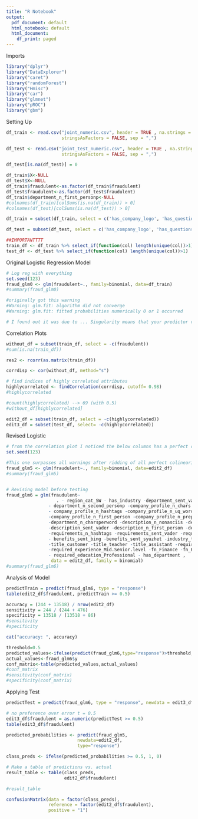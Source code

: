 ---
title: "R Notebook"
output:
  pdf_document: default
  html_notebook: default
  html_document:
    df_print: paged
---
Imports
```{r}
library("dplyr")
library("DataExplorer")
library("caret")
library("randomForest")
library("Hmisc")
library("car")
library("glmnet")
library("pROC")
library("gbm")
```

Setting Up
```{r}
df_train <- read.csv("joint_numeric.csv", header = TRUE , na.strings = c("na", "NA"),
                     stringsAsFactors = FALSE, sep = ",")

df_test <- read.csv("joint_test_numeric.csv", header = TRUE , na.strings = c("na", "NA"),
                     stringsAsFactors = FALSE, sep = ",")
```

```{r}

df_test[is.na(df_test)] = 0

df_train$X<-NULL
df_test$X<-NULL
df_train$fraudulent<-as.factor(df_train$fraudulent)
df_test$fraudulent<-as.factor(df_test$fraudulent)
df_train$department_n_first_personp<-NULL
#colnames(df_train)[colSums(is.na(df_train)) > 0]
#colnames(df_test)[colSums(is.na(df_test)) > 0]

```

```{r}
df_train = subset(df_train, select = c('has_company_logo', 'has_questions', 'fraudulent', 'has_department', 'has_salary_range', 'has_company_profile', 'has_requirements', 'has_benefits', 'has_employment_type', 'has_required_experience', 'has_industry', 'has_fn', 'department_n_chars', 'department_n_uq_words', 'department_n_caps', 'department_n_charsperword', 'department_sent_vader', 'department_n_second_personp', 'company_profile_n_hashtags', 'company_profile_n_chars', 'company_profile_n_exclaims', 'company_profile_n_words', 'company_profile_n_uq_words', 'company_profile_sent_afinn', 'company_profile_sent_bing', 'company_profile_n_polite', 'company_profile_n_first_person', 'company_profile_n_third_person', 'company_profile_n_prepositions', 'description_n_chars', 'description_n_caps', 'description_n_nonasciis', 'description_sent_afinn', 'description_sent_vader', 'description_n_polite', 'description_n_first_person', 'description_n_first_personp', 'description_n_second_personp', 'requirements_n_hashtags', 'requirements_n_chars', 'requirements_n_uq_words', 'requirements_n_charsperword', 'requirements_sent_vader', 'requirements_n_first_personp', 'requirements_n_second_personp', 'benefits_n_hashtags', 'benefits_n_caps', 'benefits_n_charsperword', 'benefits_sent_afinn', 'benefits_sent_bing', 'benefits_sent_syuzhet', 'benefits_n_polite', 'benefits_n_second_person', 'benefits_n_prepositions', 'YNusa', 'region_cat_NE', 'region_cat_SW', 'dep_engineering', 'industry_top', 'industry_acc', 'industry_oilenergy', 'employment_type_Full.time', 'employment_type_Part.time', 'title_developer', 'title_engineer', 'title_sales', 'title_customer', 'title_teacher', 'title_assistant', 'title_intern', 'required_experience_Associate', 'required_experience_Entry.level', 'required_experience_Mid.Senior.level', 'fn_Administrative', 'fn_Business.Development', 'fn_Customer.Service', 'fn_Engineering', 'fn_Finance', 'fn_Production', 'required_education_Professional'))

df_test = subset(df_test, select = c('has_company_logo', 'has_questions', 'fraudulent', 'has_department', 'has_salary_range', 'has_company_profile', 'has_requirements', 'has_benefits', 'has_employment_type', 'has_required_experience', 'has_industry', 'has_fn', 'department_n_chars', 'department_n_uq_words', 'department_n_caps', 'department_n_charsperword', 'department_sent_vader', 'department_n_second_personp', 'company_profile_n_hashtags', 'company_profile_n_chars', 'company_profile_n_exclaims', 'company_profile_n_words', 'company_profile_n_uq_words', 'company_profile_sent_afinn', 'company_profile_sent_bing', 'company_profile_n_polite', 'company_profile_n_first_person', 'company_profile_n_third_person', 'company_profile_n_prepositions', 'description_n_chars', 'description_n_caps', 'description_n_nonasciis', 'description_sent_afinn', 'description_sent_vader', 'description_n_polite', 'description_n_first_person', 'description_n_first_personp', 'description_n_second_personp', 'requirements_n_hashtags', 'requirements_n_chars', 'requirements_n_uq_words', 'requirements_n_charsperword', 'requirements_sent_vader', 'requirements_n_first_personp', 'requirements_n_second_personp', 'benefits_n_hashtags', 'benefits_n_caps', 'benefits_n_charsperword', 'benefits_sent_afinn', 'benefits_sent_bing', 'benefits_sent_syuzhet', 'benefits_n_polite', 'benefits_n_second_person', 'benefits_n_prepositions', 'YNusa', 'region_cat_NE', 'region_cat_SW', 'dep_engineering', 'industry_top', 'industry_acc', 'industry_oilenergy', 'employment_type_Full.time', 'employment_type_Part.time', 'title_developer', 'title_engineer', 'title_sales', 'title_customer', 'title_teacher', 'title_assistant', 'title_intern', 'required_experience_Associate', 'required_experience_Entry.level', 'required_experience_Mid.Senior.level', 'fn_Administrative', 'fn_Business.Development', 'fn_Customer.Service', 'fn_Engineering', 'fn_Finance', 'fn_Production', 'required_education_Professional'))

##IMPORTANTTTT
train_df <- df_train %>% select_if(function(col) length(unique(col))>1)
test_df <- df_test %>% select_if(function(col) length(unique(col))>1)
```


Original Logistic Regression Model
```{r}
# Log reg with everything
set.seed(123)
fraud_glm0 <- glm(fraudulent~., family=binomial, data=df_train)
#summary(fraud_glm0)

#originally got this warning
#Warning: glm.fit: algorithm did not converge
#Warning: glm.fit: fitted probabilities numerically 0 or 1 occurred

# I found out it was due to ... Singularity means that your predictor variables are linearly dependent, i.e. one of the variables can be expressed as linear combination of other variables. Seeing that your predictor variables are dummies, you probably encountered dummy variable trap problem.

```

Correlation Plots
```{r}
without_df = subset(train_df, select = -c(fraudulent))
#sum(is.na(train_df))

res2 <- rcorr(as.matrix(train_df))

corrdisp <- cor(without_df, method="s") 

# find indices of highly correlated attributes 
highlycorrelated <- findCorrelation(corrdisp, cutoff= 0.98)
#highlycorrelated

#count(highlycorrelated) --> 69 (with 0.5)
#without_df[highlycorrelated]

edit2_df = subset(train_df, select = -c(highlycorrelated))
edit3_df = subset(test_df, select= -c(highlycorrelated))
```

Revised Logistic
```{r}
# from the correlation plot I noticed the below columns has a perfect colinearity so I got rid of one of them
set.seed(123)

#This one surpasses all warnings after ridding of all perfect colinearity
fraud_glm5 <- glm(fraudulent~., family=binomial, data=edit2_df)
#summary(fraud_glm5)


# Revising model before testing
fraud_glm6 = glm(fraudulent~ 
                   . - region_cat_SW - has_industry -department_sent_vader
                - department_n_second_personp -company_profile_n_chars
                - company_profile_n_hashtags -company_profile_n_uq_words
                -company_profile_n_first_person -company_profile_n_prepositions
                -department_n_charsperword -description_n_nonasciis -description_sent_afinn
                -description_sent_vader -description_n_first_person -description_n_first_personp
                -requirements_n_hashtags -requirements_sent_vader -requirements_n_second_personp
                - benefits_sent_bing -benefits_sent_syuzhet -industry_top -employment_type_Full.time
                -title_customer -title_teacher -title_assistant -required_experience_Entry.level
                -required_experience_Mid.Senior.level -fn_Finance -fn_Production 
                - required_education_Professional - has_department ,
                 data = edit2_df, family = binomial)
#summary(fraud_glm6)

```

Analysis of Model
```{r}
predictTrain = predict(fraud_glm6, type = "response")
table(edit2_df$fraudulent, predictTrain >= 0.5)

accuracy = (244 + 13518) / nrow(edit2_df)
sensitivity = 244 / (244 + 476)
specificity = 13518 / (13518 + 86)
#sensitivity 
#specificity

cat("accuracy: ", accuracy)

threshold=0.5
predicted_values<-ifelse(predict(fraud_glm6,type="response")>threshold,1,0)
actual_values<-fraud_glm6$y
conf_matrix<-table(predicted_values,actual_values)
#conf_matrix
#sensitivity(conf_matrix)
#specificity(conf_matrix)
```

Applying Test
```{r}
predictTest = predict(fraud_glm6, type = "response", newdata = edit3_df)

# no preference over error t = 0.5
edit3_df$fraudulent = as.numeric(predictTest >= 0.5)
table(edit3_df$fraudulent)

predicted_probabilities <- predict(fraud_glm5,              
                           newdata=edit2_df,      
                           type="response") 

class_preds <- ifelse(predicted_probabilities >= 0.5, 1, 0)  

# Make a table of predictions vs. actual
result_table <- table(class_preds,             
                      edit2_df$fraudulent)  

#result_table

confusionMatrix(data = factor(class_preds), 
                reference = factor(edit2_df$fraudulent),
                positive = "1") 
```

